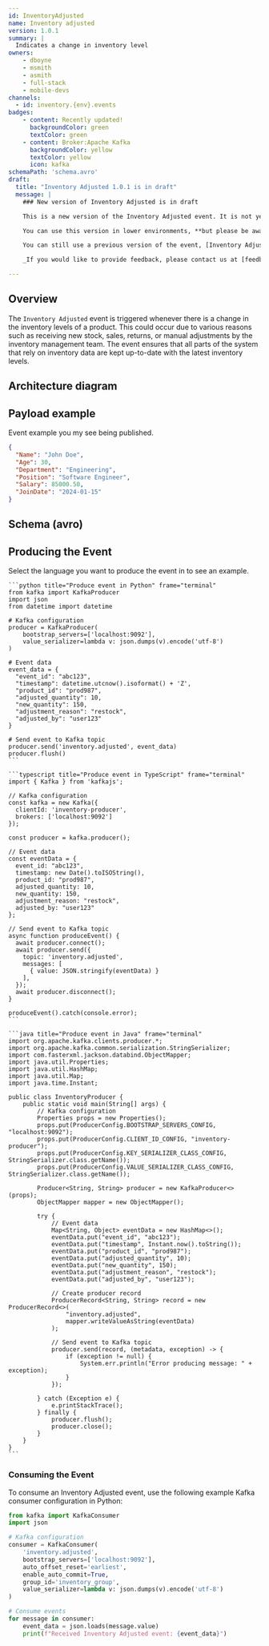 ```yaml
---
id: InventoryAdjusted
name: Inventory adjusted
version: 1.0.1
summary: |
  Indicates a change in inventory level
owners:
    - dboyne
    - msmith
    - asmith
    - full-stack
    - mobile-devs
channels:
  - id: inventory.{env}.events
badges:
    - content: Recently updated!
      backgroundColor: green
      textColor: green
    - content: Broker:Apache Kafka
      backgroundColor: yellow
      textColor: yellow
      icon: kafka
schemaPath: 'schema.avro'
draft: 
  title: "Inventory Adjusted 1.0.1 is in draft"
  message: |
    ### New version of Inventory Adjusted is in draft

    This is a new version of the Inventory Adjusted event. It is not yet ready for production. We are still working on it and collecting feedback from the team.

    You can use this version in lower environments, **but please be aware that it is still in draft and may change.**

    You can still use a previous version of the event, [Inventory Adjusted 1.0.0](/docs/events/InventoryAdjusted/1.0.0), until that version is deprecated.

    _If you would like to provide feedback, please contact us at [feedback@eventcatalog.io](mailto:feedback@eventcatalog.io) or our slack channel [Order Management](https://join.slack.com/t/eventcatalog/shared_invite/zt-1q900000000000000000000000000000)_

---
```



## Overview

The `Inventory Adjusted` event is triggered whenever there is a change in the inventory levels of a product. This could occur due to various reasons such as receiving new stock, sales, returns, or manual adjustments by the inventory management team. The event ensures that all parts of the system that rely on inventory data are kept up-to-date with the latest inventory levels.

<Tiles >
    <Tile icon="UserGroupIcon" href="/docs/teams/full-stack" title="Contact the team" description="Any questions? Feel free to contact the owners" />
    <Tile icon="DocumentIcon" href={`/generated/events/Inventory/${frontmatter.id}/schema.avro`} title="View the schema" description="View the schema directly in your browser" />
</Tiles>

## Architecture diagram

<NodeGraph />


<SchemaViewer file="schema.yml" title="JSON Schema" maxHeight="500" />

## Payload example

Event example you my see being published.

```json title="Payload example"
{
  "Name": "John Doe",
  "Age": 30,
  "Department": "Engineering",
  "Position": "Software Engineer",
  "Salary": 85000.50,
  "JoinDate": "2024-01-15"
}
```

## Schema (avro)

<Schema file="schema.avro" title="Inventory Adjusted Schema (avro)" />

## Producing the Event

Select the language you want to produce the event in to see an example.

<Tabs>
  <TabItem title="Python">

    ```python title="Produce event in Python" frame="terminal"
    from kafka import KafkaProducer
    import json
    from datetime import datetime

    # Kafka configuration
    producer = KafkaProducer(
        bootstrap_servers=['localhost:9092'],
        value_serializer=lambda v: json.dumps(v).encode('utf-8')
    )

    # Event data
    event_data = {
      "event_id": "abc123",
      "timestamp": datetime.utcnow().isoformat() + 'Z',
      "product_id": "prod987",
      "adjusted_quantity": 10,
      "new_quantity": 150,
      "adjustment_reason": "restock",
      "adjusted_by": "user123"
    }

    # Send event to Kafka topic
    producer.send('inventory.adjusted', event_data)
    producer.flush()
    ```
  </TabItem>
  <TabItem title="TypeScript">

    ```typescript title="Produce event in TypeScript" frame="terminal"
    import { Kafka } from 'kafkajs';

    // Kafka configuration
    const kafka = new Kafka({
      clientId: 'inventory-producer',
      brokers: ['localhost:9092']
    });

    const producer = kafka.producer();

    // Event data
    const eventData = {
      event_id: "abc123",
      timestamp: new Date().toISOString(),
      product_id: "prod987", 
      adjusted_quantity: 10,
      new_quantity: 150,
      adjustment_reason: "restock",
      adjusted_by: "user123"
    };

    // Send event to Kafka topic
    async function produceEvent() {
      await producer.connect();
      await producer.send({
        topic: 'inventory.adjusted',
        messages: [
          { value: JSON.stringify(eventData) }
        ],
      });
      await producer.disconnect();
    }

    produceEvent().catch(console.error);
    ```
  </TabItem>
  <TabItem title="Java">

    ```java title="Produce event in Java" frame="terminal"
    import org.apache.kafka.clients.producer.*;
    import org.apache.kafka.common.serialization.StringSerializer;
    import com.fasterxml.jackson.databind.ObjectMapper;
    import java.util.Properties;
    import java.util.HashMap;
    import java.util.Map;
    import java.time.Instant;

    public class InventoryProducer {
        public static void main(String[] args) {
            // Kafka configuration
            Properties props = new Properties();
            props.put(ProducerConfig.BOOTSTRAP_SERVERS_CONFIG, "localhost:9092");
            props.put(ProducerConfig.CLIENT_ID_CONFIG, "inventory-producer");
            props.put(ProducerConfig.KEY_SERIALIZER_CLASS_CONFIG, StringSerializer.class.getName());
            props.put(ProducerConfig.VALUE_SERIALIZER_CLASS_CONFIG, StringSerializer.class.getName());

            Producer<String, String> producer = new KafkaProducer<>(props);
            ObjectMapper mapper = new ObjectMapper();

            try {
                // Event data
                Map<String, Object> eventData = new HashMap<>();
                eventData.put("event_id", "abc123");
                eventData.put("timestamp", Instant.now().toString());
                eventData.put("product_id", "prod987");
                eventData.put("adjusted_quantity", 10);
                eventData.put("new_quantity", 150);
                eventData.put("adjustment_reason", "restock");
                eventData.put("adjusted_by", "user123");

                // Create producer record
                ProducerRecord<String, String> record = new ProducerRecord<>(
                    "inventory.adjusted",
                    mapper.writeValueAsString(eventData)
                );

                // Send event to Kafka topic
                producer.send(record, (metadata, exception) -> {
                    if (exception != null) {
                        System.err.println("Error producing message: " + exception);
                    }
                });

            } catch (Exception e) {
                e.printStackTrace();
            } finally {
                producer.flush();
                producer.close();
            }
        }
    }
    ```
  </TabItem>
</Tabs>



### Consuming the Event

To consume an Inventory Adjusted event, use the following example Kafka consumer configuration in Python:

```python title="Consuming the event with python" frame="terminal"
from kafka import KafkaConsumer
import json

# Kafka configuration
consumer = KafkaConsumer(
    'inventory.adjusted',
    bootstrap_servers=['localhost:9092'],
    auto_offset_reset='earliest',
    enable_auto_commit=True,
    group_id='inventory_group',
    value_serializer=lambda v: json.dumps(v).encode('utf-8')
)

# Consume events
for message in consumer:
    event_data = json.loads(message.value)
    print(f"Received Inventory Adjusted event: {event_data}")
```

<Footer />